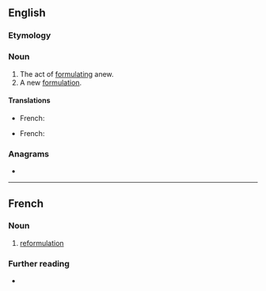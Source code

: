==English==

===Etymology===
{{prefix|en|re|formulation}}

===Noun===
{{en-noun|~}}

# The act of [[formulating]] anew.
# A new [[formulation]].

====Translations====
{{trans-top|formulating anew}}
* French: {{t+|fr|reformulation|f}}
{{trans-mid}}
{{trans-bottom}}

{{trans-top|new formulation}}
* French: {{t+|fr|reformulation|f}}
{{trans-mid}}
{{trans-bottom}}

===Anagrams===
* {{anagrams|en|a=aefilmnoorrtu|formation rule}}

----

==French==

===Noun===
{{fr-noun|f}}

# [[#English|reformulation]]

===Further reading===
* {{R:TLFi}}